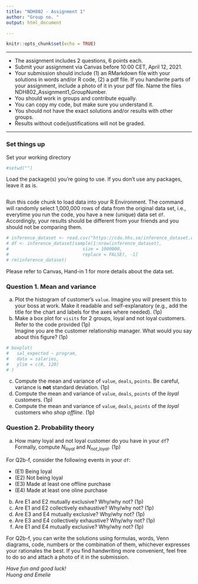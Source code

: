 ```yaml
---
title: "NDH802 - Assignment 1"
author: "Group no. "
output: html_document

---
```


```r
knitr::opts_chunk$set(echo = TRUE)
```

********

* The assignment includes 2 questions, 6 points each.
* Submit your assignment via Canvas before 10:00 CET, April 12, 2021.
* Your submission should include (1) an RMarkdown file with your solutions in words and/or R code, (2) a pdf file. If you handwrite parts of your assignment, include a photo of it in your pdf file. Name the files NDH802_Assignment1_GroupNumber.
* You should work in groups and contribute equally.
* You can copy my code, but make sure you understand it.
* You should not have the exact solutions and/or results with other groups.
* Results without code/justifications will not be graded.

********

### Set things up
Set your working directory
```r
#setwd("")
```

Load the package(s) you're going to use. If you don't use any packages, leave it as is.
```r

```

Run this code chunk to load data into your R Environment. The command will randomly select 1,000,000 rows of data from the original data set, i.e., everytime you run the code, you have a new (unique) data set `df`. Accordingly, your results should be different from your friends and you should not be comparing them.
```r
# inference_dataset <- read.csv("https://cda.hhs.se/inference_dataset.csv")
# df <- inference_dataset[sample(1:nrow(inference_dataset),
#                            size = 1000000,
#                            replace = FALSE), -1]
# rm(inference_dataset)
```

Please refer to Canvas, Hand-in 1 for more details about the data set.

\newpage
### Question 1. Mean and variance

(a) Plot the histogram of customer's `value`. Imagine you will present this to your boss at work. Make it readable and self-explanatory (e.g., add the title for the chart and labels for the axes where needed). (1p)
(b) Make a box plot for `visits` for 2 groups, loyal and not loyal customers. Refer to the code provided (1p)  
Imagine you are the customer relationship manager. What would you say about this figure? (1p)

```r
# boxplot(
#   sal_expected ~ program,
#   data = salaries,
#   ylim = c(0, 120)
# )
```

(c) Compute the mean and variance of `value`, `deals`, `points`. Be careful, variance is **not** standard deviation. (1p)
(d) Compute the mean and variance of `value`, `deals`, `points` of the *loyal* customers. (1p)
(e) Compute the mean and variance of `value`, `deals`, `points` of the *loyal* customers who *shop offline*. (1p) 


### Question 2. Probability theory
(a) How many loyal and not loyal customer do you have in your `df`? Formally, compute $N_{loyal}$ and $N_{not\_loyal}$. (1p)  

| For Q2b-f, consider the following events in your `df`:
* (E1) Being loyal
* (E2) Not being loyal
* (E3) Made at least one offline purchase
* (E4) Made at least one oline purchase


(b) Are E1 and E2 mutually exclusive? Why/why not? (1p) 
(c) Are E1 and E2 collectively exhaustive? Why/why not? (1p) 
(d) Are E3 and E4 mutually exclusive? Why/why not? (1p) 
(e) Are E3 and E4 collectively exhaustive? Why/why not? (1p) 
(f) Are E1 and E4 mutually exclusive? Why/why not? (1p) 

| For Q2b-f, you can write the solutions using formulas, words, Venn diagrams, code, numbers or the combination of them, whichever expresses your rationales the best. If you find handwriting more convenient, feel free to do so and attach a photo of it in the submission. 

\vfill
*Have fun and good luck!*  
*Huong and Emelie*